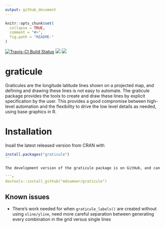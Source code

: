```yaml
---
output: github_document
---
```


<!-- README.md is generated from README.Rmd. Please edit that file -->

```r
knitr::opts_chunk$set(
  collapse = TRUE,
  comment = "#>",
  fig.path = "README-"
)
```


[![Travis-CI Build Status](https://travis-ci.org/mdsumner/graticule.svg?branch=master)](https://travis-ci.org/mdsumner/graticule)
[![](http://www.r-pkg.org/badges/version/graticule)](http://www.r-pkg.org/pkg/graticule)
[![](http://cranlogs.r-pkg.org/badges/graticule)](http://www.r-pkg.org/pkg/graticule)

graticule
=========

Graticules are the longitude latitude lines shown on a projected map, and defining and drawing these lines is not easy to automate. The graticule package provides the tools to create and draw these lines by explicit specification by the user. This provides a good compromise between high-level automation and the flexibility to drive the low level details as needed, using base graphics in R.

Installation
============

Insall the latest released version from CRAN with

```r
install.packages("graticule")
``

The development version of the graticule package is on GitHub, and can be installed like this:

```r
devtools::install_github("mdsumner/graticule")
```

Known issues
------------

* There's work needed for when `graticule_labels()` are created without using `xline/yline`, need more careful separation between generating every combination in the grid versus single lines
